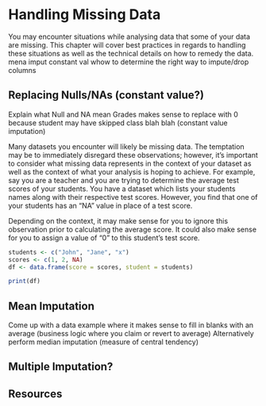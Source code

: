 # Handling Missing Data

You may encounter situations while analysing data that some of your data are missing. This chapter will cover best practices in regards to handling these situations as well as the technical details on how to remedy the data. mena imput constant val whow to determine the right way to impute/drop columns

## Replacing Nulls/NAs (constant value?)
Explain what Null and NA mean
Grades makes sense to replace with 0 because student may have skipped class blah blah (constant value imputation)

Many datasets you encounter will likely be missing data. The temptation may be to immediately disregard these observations; however, it's important to consider what missing data represents in the context of your dataset as well as the context of what your analysis is hoping to achieve. For example, say you are a teacher and you are trying to determine the average test scores of your students. You have a dataset which lists your students names along with their respective test scores. However, you find that one of your students has an "NA" value in place of a test score.

Depending on the context, it may make sense for you to ignore this observation prior to calculating the average score. It could also make sense for you to assign a value of "0" to this student's test score.

```r
students <- c("John", "Jane", "x")
scores <- c(1, 2, NA)
df <- data.frame(score = scores, student = students)

print(df)
```

## Mean Imputation
Come up with a data example where it makes sense to fill in blanks with an average (business logic where you claim or revert to average)
Alternatively perform median imputation (measure of central tendency)

## Multiple Imputation?

## Resources